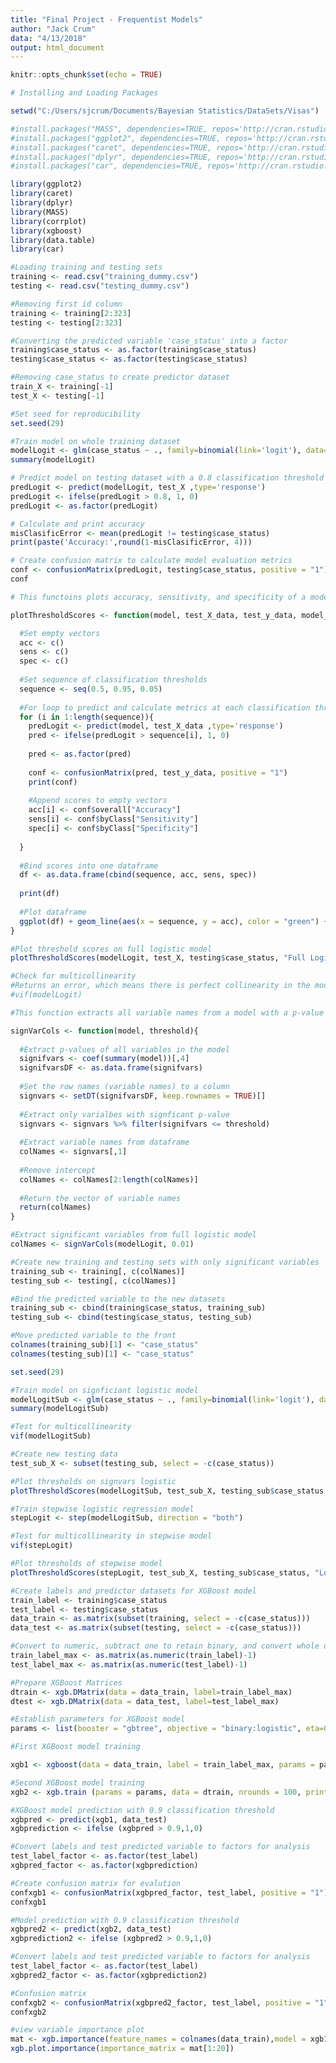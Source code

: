 ---
title: "Final Project - Frequentist Models"
author: "Jack Crum"
data: "4/13/2018"
output: html_document
---

```{r setup, include=FALSE}
knitr::opts_chunk$set(echo = TRUE)
```



```{r Installing and Loading Packages}
# Installing and Loading Packages

setwd("C:/Users/sjcrum/Documents/Bayesian Statistics/DataSets/Visas")

#install.packages("MASS", dependencies=TRUE, repos='http://cran.rstudio.com/')
#install.packages("ggplot2", dependencies=TRUE, repos='http://cran.rstudio.com/')
#install.packages("caret", dependencies=TRUE, repos='http://cran.rstudio.com/')
#install.packages("dplyr", dependencies=TRUE, repos='http://cran.rstudio.com/')
#install.packages("car", dependencies=TRUE, repos='http://cran.rstudio.com/')

library(ggplot2)
library(caret)
library(dplyr)
library(MASS)
library(corrplot)
library(xgboost)
library(data.table)
library(car)

```



```{r Loading training and testing sets}
#Loading training and testing sets
training <- read.csv("training_dummy.csv")
testing <- read.csv("testing_dummy.csv")

#Removing first id column 
training <- training[2:323]
testing <- testing[2:323]

#Converting the predicted variable 'case_status' into a factor
training$case_status <- as.factor(training$case_status)
testing$case_status <- as.factor(testing$case_status)

#Removing case_status to create predictor dataset
train_X <- training[-1]
test_X <- testing[-1]
```




```{r Full Logistic Model}
#Set seed for reproducibility 
set.seed(29)

#Train model on whole training dataset
modelLogit <- glm(case_status ~ ., family=binomial(link='logit'), data=training)
summary(modelLogit)
```




```{r Full Logistic Model Prediction}
# Predict model on testing dataset with a 0.8 classification threshold
predLogit <- predict(modelLogit, test_X ,type='response')
predLogit <- ifelse(predLogit > 0.8, 1, 0)
predLogit <- as.factor(predLogit)

# Calculate and print accuracy
misClasificError <- mean(predLogit != testing$case_status)
print(paste('Accuracy:',round(1-misClasificError, 4)))

# Create confusion matrix to calculate model evaluation metrics 
conf <- confusionMatrix(predLogit, testing$case_status, positive = "1")
conf
```






```{r Plot Thresholds Function}
# This functoins plots accuracy, sensitivity, and specificity of a model on the same graph across various classification thresholds from 0.5 to 0.95 at 0.05 intervals

plotThresholdScores <- function(model, test_X_data, test_y_data, model_name){

  #Set empty vectors
  acc <- c()
  sens <- c()
  spec <- c()
  
  #Set sequence of classification thresholds
  sequence <- seq(0.5, 0.95, 0.05)
  
  #For loop to predict and calculate metrics at each classification threshold
  for (i in 1:length(sequence)){
    predLogit <- predict(model, test_X_data ,type='response')
    pred <- ifelse(predLogit > sequence[i], 1, 0)
    
    pred <- as.factor(pred)
    
    conf <- confusionMatrix(pred, test_y_data, positive = "1")
    print(conf)
    
    #Append scores to empty vectors
    acc[i] <- conf$overall["Accuracy"]
    sens[i] <- conf$byClass["Sensitivity"]
    spec[i] <- conf$byClass["Specificity"]
    
  }
  
  #Bind scores into one dataframe
  df <- as.data.frame(cbind(sequence, acc, sens, spec))
  
  print(df)
  
  #Plot dataframe
  ggplot(df) + geom_line(aes(x = sequence, y = acc), color = "green") + geom_line(aes(x = sequence, y = sens), color = "blue") + geom_line(aes(x = sequence, y = spec), color = "red") + labs(x = "Threshold", y = "Metric Score", title = paste("Metric Scores of", model_name))
}

#Plot threshold scores on full logistic model
plotThresholdScores(modelLogit, test_X, testing$case_status, "Full Logistic Model")
```


```{r VIF1}
#Check for multicollinearity
#Returns an error, which means there is perfect collinearity in the model
#vif(modelLogit)
```




```{r Extract Significant Variables}
#This function extracts all variable names from a model with a p-value below the set threshold to retain only significant variables

signVarCols <- function(model, threshold){
  
  #Extract p-values of all variables in the model
  signifvars <- coef(summary(model))[,4]
  signifvarsDF <- as.data.frame(signifvars)
  
  #Set the row names (variable names) to a column
  signvars <- setDT(signifvarsDF, keep.rownames = TRUE)[]
  
  #Extract only varialbes with signficant p-value
  signvars <- signvars %>% filter(signifvars <= threshold)
  
  #Extract variable names from dataframe
  colNames <- signvars[,1]
  
  #Remove intercept
  colNames <- colNames[2:length(colNames)]
  
  #Return the vector of variable names
  return(colNames)
}

#Extract significant variables from full logistic model
colNames <- signVarCols(modelLogit, 0.01)

#Create new training and testing sets with only significant variables
training_sub <- training[, c(colNames)]
testing_sub <- testing[, c(colNames)]

#Bind the predicted variable to the new datasets
training_sub <- cbind(training$case_status, training_sub)
testing_sub <- cbind(testing$case_status, testing_sub)

#Move predicted variable to the front
colnames(training_sub)[1] <- "case_status"
colnames(testing_sub)[1] <- "case_status"
```




```{r SignVars Logistic Regression}
set.seed(29)

#Train model on signficiant logistic model
modelLogitSub <- glm(case_status ~ ., family=binomial(link='logit'), data=training_sub)
summary(modelLogitSub)
```



```{r VIF2}
#Test for multicollinearity
vif(modelLogitSub)
```


```{r Plot Thresholds on signvars logistic}
#Create new testing data
test_sub_X <- subset(testing_sub, select = -c(case_status))

#Plot thresholds on signvars logistic
plotThresholdScores(modelLogitSub, test_sub_X, testing_sub$case_status, "Logisitic Regression Subset")
```



```{r Stepwise Logistic}
#Train stepwise logistic regression model
stepLogit <- step(modelLogitSub, direction = "both")
```


```{r VIF3}
#Test for multicollinearity in stepwise model
vif(stepLogit)
```


```{r Plot Thresholds Stepwise}
#Plot thresholds of stepwise model
plotThresholdScores(stepLogit, test_sub_X, testing_sub$case_status, "Logisitic Regression Step")
```



```{r Prepare data for XGBoost model}

#Create labels and predictor datasets for XGBoost model
train_label <- training$case_status 
test_label <- testing$case_status
data_train <- as.matrix(subset(training, select = -c(case_status))) 
data_test <- as.matrix(subset(testing, select = -c(case_status)))

#Convert to numeric, subtract one to retain binary, and convert whole dataset to a matrix
train_label_max <- as.matrix(as.numeric(train_label)-1)
test_label_max <- as.matrix(as.numeric(test_label)-1)
```



```{r Create XGBoost Matrices}
#Prepare XGBoost Matrices 
dtrain <- xgb.DMatrix(data = data_train, label=train_label_max)
dtest <- xgb.DMatrix(data = data_test, label=test_label_max)

```



```{r Parameters list}
#Establish parameters for XGBoost model
params <- list(booster = "gbtree", objective = "binary:logistic", eta=0.3, gamma=0, max_depth=20, min_child_weight=1, subsample=1, colsample_bytree=1)
```



```{r XGBoost1}
#First XGBoost model training

xgb1 <- xgboost(data = data_train, label = train_label_max, params = params, nrounds = 100, verbose = 1, print_every_n = 10, early_stopping_rounds = 20, save_period = 0, save_name = "xgboost.model")

```


```{r XGBoost2}
#Second XGBoost model training
xgb2 <- xgb.train (params = params, data = dtrain, nrounds = 100, print_every_n = 10, early_stop_round = 10, maximize = F , eval_metric = "error", eval_metric = "auc")
```



```{r XGBoost model 1 prediction}
#XGBoost model prediction with 0.9 classification threshold
xgbpred <- predict(xgb1, data_test)
xgbprediction <- ifelse (xgbpred > 0.9,1,0)

#Convert labels and test predicted variable to factors for analysis
test_label_factor <- as.factor(test_label)
xgbpred_factor <- as.factor(xgbprediction)

#Create confusion matrix for evalution
confxgb1 <- confusionMatrix(xgbpred_factor, test_label, positive = "1")
confxgb1
```


```{r XGBoost model 2 prediction}
#Model prediction with 0.9 classification threshold
xgbpred2 <- predict(xgb2, data_test)
xgbprediction2 <- ifelse (xgbpred2 > 0.9,1,0)

#Convert labels and test predicted variable to factors for analysis
test_label_factor <- as.factor(test_label)
xgbpred2_factor <- as.factor(xgbprediction2)

#Confusion matrix
confxgb2 <- confusionMatrix(xgbpred2_factor, test_label, positive = "1")
confxgb2
```



```{r Variable Importance Plot}
#view variable importance plot
mat <- xgb.importance(feature_names = colnames(data_train),model = xgb1)
xgb.plot.importance(importance_matrix = mat[1:20]) 
```

